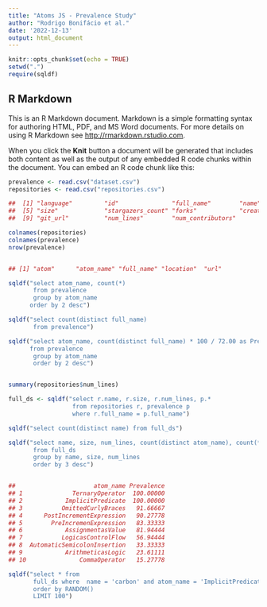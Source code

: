 ```yaml
---
title: "Atoms JS - Prevalence Study"
author: "Rodrigo Bonifácio et al."
date: '2022-12-13'
output: html_document
---
```


```r
knitr::opts_chunk$set(echo = TRUE)
setwd(".")
require(sqldf)
```

## R Markdown

This is an R Markdown document. Markdown is a simple formatting syntax for authoring HTML, PDF, and MS Word documents. For more details on using R Markdown see <http://rmarkdown.rstudio.com>.

When you click the **Knit** button a document will be generated that includes both content as well as the output of any embedded R code chunks within the document. You can embed an R code chunk like this:

```r
prevalence <- read.csv("dataset.csv")
repositories <- read.csv("repositories.csv")

##  [1] "language"         "id"               "full_name"        "name"            
##  [5] "size"             "stargazers_count" "forks"            "created_at"      
##  [9] "git_url"          "num_lines"        "num_contributors"

colnames(repositories)
colnames(prevalence)
nrow(prevalence)


## [1] "atom"      "atom_name" "full_name" "location"  "url"

sqldf("select atom_name, count(*) 
       from prevalence 
       group by atom_name 
      order by 2 desc")

sqldf("select count(distinct full_name) 
       from prevalence")

sqldf("select atom_name, count(distinct full_name) * 100 / 72.00 as Prevalence
      from prevalence 
       group by atom_name 
       order by 2 desc")


summary(repositories$num_lines)

full_ds <- sqldf("select r.name, r.size, r.num_lines, p.* 
                  from repositories r, prevalence p 
                  where r.full_name = p.full_name")

sqldf("select count(distinct name) from full_ds")

sqldf("select name, size, num_lines, count(distinct atom_name), count(*)
       from full_ds 
       group by name, size, num_lines 
       order by 3 desc")


##                      atom_name Prevalence
## 1              TernaryOperator  100.00000
## 2            ImplicitPredicate  100.00000
## 3           OmittedCurlyBraces   91.66667
## 4      PostIncrementExpression   90.27778
## 5        PreIncremenExpression   83.33333
## 6            AssignmentasValue   81.94444
## 7           LogicasControlFlow   56.94444
## 8  AutomaticSemicolonInsertion   33.33333
## 9            ArithmeticasLogic   23.61111
## 10               CommaOperator   15.27778

sqldf("select * from 
       full_ds where  name = 'carbon' and atom_name = 'ImplicitPredicate'
       order by RANDOM() 
       LIMIT 100")
```
